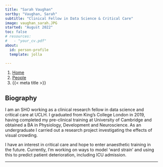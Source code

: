 ```yaml
---
title: "Sarah Vaughan"
sortby: "Vaughan, Sarah"
subtitle: "Clinical Fellow in Data Science & Critical Care"
image: vaughan_sarah.JPG
started: "August 2022"
toc: false
# resources: 
#   - "your_cv.pdf"
about:
  id: person-profile
  template: jolla
  
---
```


```{=html}
<nav aria-label="breadcrumb">
  <ol class="breadcrumb">
    <li class="breadcrumb-item"><a href="../../index.html">Home</a></li>
    <li class="breadcrumb-item"><a href="../../people.html">People</a></li>
    <!-- <li class="breadcrumb-item active">Clinical Members</li> -->
    <li class="breadcrumb-item active" aria-current="page">{{< meta title >}}</li>
  </ol>
</nav>
```

:::{#person-profile}
:::

## Biography

I am an SHO working as a clinical research fellow in data science and critical care at UCLH. I graduated from King’s College London in 2019, having completed my pre-clinical training at University of Cambridge and obtained a BA in Physiology, Development and Neuroscience. As an undergraduate I carried out a research project investigating the effects of visual crowding. 

I have an interest in critical care and hope to enter anaesthetic training in the future. Currently, I'm working on ways to model ‘ward strain’ and using this to predict patient deterioration, including ICU admission.

---

